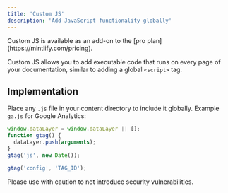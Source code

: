 ```yaml
---
title: 'Custom JS'
description: 'Add JavaScript functionality globally'
---
```


<Check>
  Custom JS is available as an add-on to the [pro plan](https://mintlify.com/pricing).
</Check>

Custom JS allows you to add executable code that runs on every page of your documentation, similar to adding a global `<script>` tag.

## Implementation

Place any `.js` file in your content directory to include it globally. Example `ga.js` for Google Analytics:

```js
window.dataLayer = window.dataLayer || [];
function gtag() {
  dataLayer.push(arguments);
}
gtag('js', new Date());

gtag('config', 'TAG_ID');
```

<Warning>
  Please use with caution to not introduce security vulnerabilities.
</Warning>